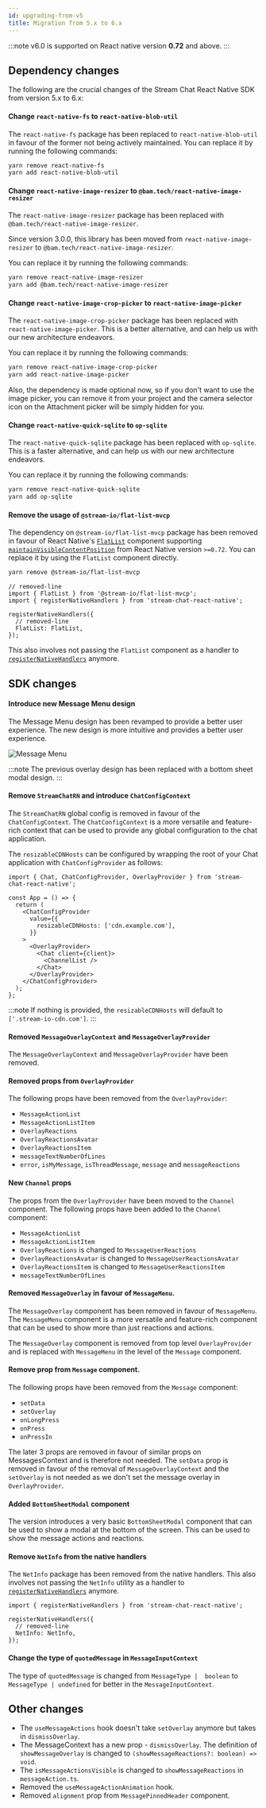 ```yaml
---
id: upgrading-from-v5
title: Migration from 5.x to 6.x
---
```


:::note
v6.0 is supported on React native version **0.72** and above.
:::

## Dependency changes

The following are the crucial changes of the Stream Chat React Native SDK from version 5.x to 6.x:

#### Change `react-native-fs` to `react-native-blob-util`

The `react-native-fs` package has been replaced to `react-native-blob-util` in favour of the former not being actively maintained. You can replace it by running the following commands:

```bash
yarn remove react-native-fs
yarn add react-native-blob-util
```

#### Change `react-native-image-resizer` to `@bam.tech/react-native-image-resizer`

The `react-native-image-resizer` package has been replaced with `@bam.tech/react-native-image-resizer`.

Since version 3.0.0, this library has been moved from `react-native-image-resizer` to `@bam.tech/react-native-image-resizer`.

You can replace it by running the following commands:

```bash
yarn remove react-native-image-resizer
yarn add @bam.tech/react-native-image-resizer
```

#### Change `react-native-image-crop-picker` to `react-native-image-picker`

The `react-native-image-crop-picker` package has been replaced with `react-native-image-picker`. This is a better alternative, and can help us with our new architecture endeavors.

You can replace it by running the following commands:

```bash
yarn remove react-native-image-crop-picker
yarn add react-native-image-picker
```

Also, the dependency is made optional now, so if you don't want to use the image picker, you can remove it from your project and the camera selector icon on the Attachment picker will be simply hidden for you.

#### Change `react-native-quick-sqlite` to `op-sqlite`

The `react-native-quick-sqlite` package has been replaced with `op-sqlite`. This is a faster alternative, and can help us with our new architecture endeavors.

You can replace it by running the following commands:

```bash
yarn remove react-native-quick-sqlite
yarn add op-sqlite
```

#### Remove the usage of `@stream-io/flat-list-mvcp`

The dependency on `@stream-io/flat-list-mvcp` package has been removed in favour of React Native's [`FlatList`](https://reactnative.dev/docs/flatlist) component supporting [`maintainVisibleContentPosition`](https://reactnative.dev/docs/scrollview#maintainvisiblecontentposition) from React Native version `>=0.72`. You can replace it by using the `FlatList` component directly.

```bash
yarn remove @stream-io/flat-list-mvcp
```

```tsx
// removed-line
import { FlatList } from '@stream-io/flat-list-mvcp';
import { registerNativeHandlers } from 'stream-chat-react-native';

registerNativeHandlers({
  // removed-line
  FlatList: FlatList,
});
```

This also involves not passing the `FlatList` component as a handler to [`registerNativeHandlers`](../customization/native-handlers.mdx#overriding-handlers) anymore.

## SDK changes

#### Introduce new Message Menu design

The Message Menu design has been revamped to provide a better user experience. The new design is more intuitive and provides a better user experience.

![Message Menu](../assets/basics/migrating-from-5.x-to-6.x/message_actions.png)

:::note
The previous overlay design has been replaced with a bottom sheet modal design.
:::

#### Remove `StreamChatRN` and introduce `ChatConfigContext`

The `StreamChatRN` global config is removed in favour of the `ChatConfigContext`. The `ChatConfigContext` is a more versatile and feature-rich context that can be used to provide any global configuration to the chat application.

The `resizableCDNHosts` can be configured by wrapping the root of your Chat application with `ChatConfigProvider` as follows:

```tsx
import { Chat, ChatConfigProvider, OverlayProvider } from 'stream-chat-react-native';

const App = () => {
  return (
    <ChatConfigProvider
      value={{
        resizableCDNHosts: ['cdn.example.com'],
      }}
    >
      <OverlayProvider>
        <Chat client={client}>
          <ChannelList />
        </Chat>
      </OverlayProvider>
    </ChatConfigProvider>
  );
};
```

:::note
If nothing is provided, the `resizableCDNHosts` will default to `['.stream-io-cdn.com']`.
:::

#### Removed `MessageOverlayContext` and `MessageOverlayProvider`

The `MessageOverlayContext` and `MessageOverlayProvider` have been removed.

#### Removed props from `OverlayProvider`

The following props have been removed from the `OverlayProvider`:

- `MessageActionList`
- `MessageActionListItem`
- `OverlayReactions`
- `OverlayReactionsAvatar`
- `OverlayReactionsItem`
- `messageTextNumberOfLines`
- `error`, `isMyMessage`, `isThreadMessage`, `message` and `messageReactions`

#### New `Channel` props

The props from the `OverlayProvider` have been moved to the `Channel` component. The following props have been added to the `Channel` component:

- `MessageActionList`
- `MessageActionListItem`
- `OverlayReactions` is changed to `MessageUserReactions`
- `OverlayReactionsAvatar` is changed to `MessageUserReactionsAvatar`
- `OverlayReactionsItem` is changed to `MessageUserReactionsItem`
- `messageTextNumberOfLines`

#### Removed `MessageOverlay` in favour of `MessageMenu`.

The `MessageOverlay` component has been removed in favour of `MessageMenu`. The `MessageMenu` component is a more versatile and feature-rich component that can be used to show more than just reactions and actions.

The `MessageOverlay` component is removed from top level `OverlayProvider` and is replaced with `MessageMenu` in the level of the `Message` component.

#### Remove prop from `Message` component.

The following props have been removed from the `Message` component:

- `setData`
- `setOverlay`
- `onLongPress`
- `onPress`
- `onPressIn`

The later 3 props are removed in favour of similar props on MessagesContext and is therefore not needed. The `setData` prop is removed in favour of the removal of `MessageOverlayContext` and the `setOverlay` is not needed as we don't set the message overlay in `OverlayProvider`.

#### Added `BottomSheetModal` component

The version introduces a very basic `BottomSheetModal` component that can be used to show a modal at the bottom of the screen. This can be used to show the message actions and reactions.

#### Remove `NetInfo` from the native handlers

The `NetInfo` package has been removed from the native handlers. This also involves not passing the `NetInfo` utility as a handler to [`registerNativeHandlers`](../customization/native-handlers.mdx#overriding-handlers) anymore.

```tsx
import { registerNativeHandlers } from 'stream-chat-react-native';

registerNativeHandlers({
  // removed-line
  NetInfo: NetInfo,
});
```

#### Change the type of `quotedMessage` in `MessageInputContext`

The type of `quotedMessage` is changed from `MessageType |  boolean` to `MessageType | undefined` for better in the `MessageInputContext`.

## Other changes

- The `useMessageActions` hook doesn't take `setOverlay` anymore but takes in `dismissOverlay`.
- The MessageContext has a new prop - `dismissOverlay`. The definition of `showMessageOverlay` is changed to `(showMessageReactions?: boolean) => void`.
- The `isMessageActionsVisible` is changed to `showMessageReactions` in `messageAction.ts`.
- Removed the `useMessageActionAnimation` hook.
- Removed `alignment` prop from `MessagePinnedHeader` component.
